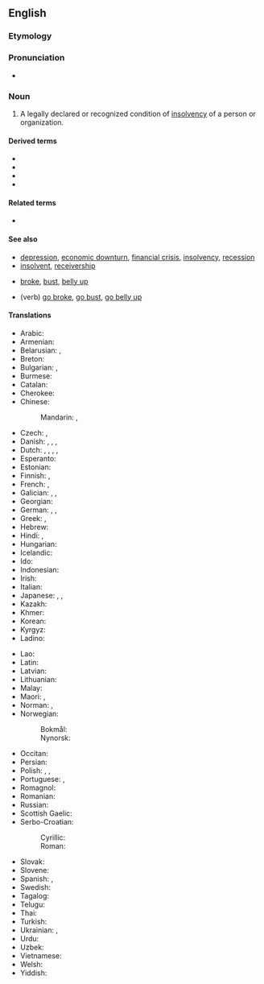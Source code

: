 ==English==
{{wikipedia}}

===Etymology===
{{suffix|en|bankrupt|cy}}

===Pronunciation===
* {{IPA|en|/ˈbæŋkɹʌptsɪ/}}

===Noun===
{{en-noun|~}}

# {{lb|en|finance}} A legally declared or recognized condition of [[insolvency]] of a person or organization.

====Derived terms====
* {{l|en|bankr.}}
* {{l|en|bankruptcy order}}
* {{l|en|moral bankruptcy}}
* {{l|en|pre-packaged bankruptcy}}

====Related terms====
* {{l|en|bankrupt}}

====See also====
* [[depression]], [[economic downturn]], [[financial crisis]], [[insolvency]], [[recession]]
* [[insolvent]], [[receivership]]
* {{qualifier|slang}} [[broke]], [[bust]], [[belly up]]
* (verb) {{qualifier|slang}} [[go broke]], [[go bust]], [[go belly up]]

====Translations====
{{trans-top|legally declared or recognised condition of insolvency}}
* Arabic: {{t+|ar|إِفْلَاس|m}}
* Armenian: {{t+|hy|սնանկություն}}
* Belarusian: {{t|be|банкру́цтва|n}}, {{t|be|банкро́цтва|n}}
* Breton: {{t-needed|br}}
* Bulgarian: {{t+|bg|фалит}}, {{t+|bg|банкрут}}
* Burmese: {{t-needed|my}}
* Catalan: {{t+|ca|fallida|f}}
* Cherokee: {{t|chr|ᏗᎵᏍᏆᎳᏍᏗᏱ}}
* Chinese:
*: Mandarin: {{t+|zh|破產|sc=Hani}}, {{t+|zh|破产|tr=pòchǎn|sc=Hani}}
* Czech: {{t|cs|úpadek|m}}, {{t+|cs|bankrot|m}}
* Danish: {{t|da|konkurs|c}} {{q|legal}}, {{t|da|betalingsstandsning|c}} {{q|legal, cesession of payment to creditors}}, {{t|da|fallit|c}}, {{t|da|bankerot|c}}
* Dutch: {{t+|nl|faillissement|n}}, {{t+|nl|bankroet|n}}, {{t+|nl|failliet|n}}, {{t+|nl|faling|f}}, {{t|nl|surseance van betaling|m|f}}
* Esperanto: {{t|eo|bankroto}}
* Estonian: {{t|et|pankrot}}
* Finnish: {{t+|fi|konkurssi}}, {{t+|fi|vararikko}}
* French: {{t+|fr|faillite|f}}, {{t+|fr|banqueroute|f}}
* Galician: {{t|gl|bancarrota|f}}, {{t|gl|quebra|f}}, {{t|gl|creba|f}}
* Georgian: {{t-needed|ka}}
* German: {{t+|de|Bankrott|m}}, {{t+|de|Pleite|f}}, {{t+|de|Konkurs|m}}
* Greek: {{t+|el|πτώχευση|f}}, {{t+|el|χρεωκοπία|f}}
* Hebrew: {{t+|he|פשיטת רגל|f|tr=pshit'at regel|sc=Hebr}}
* Hindi: {{t+|hi|दिवाला|m}}, {{t|hi|दिवालियापन|m}}
* Hungarian: {{t+|hu|csőd}}
* Icelandic: {{t+|is|gjaldþrot}}
* Ido: {{t+|io|bankroto}}
* Indonesian: {{t+|id|bangkrut}}
* Irish: {{t-needed|ga}}
* Italian: {{t+|it|bancarotta|f}}
* Japanese: {{t+|ja|破産|tr=はさん, hasan}}, {{t+|ja|破綻|tr=はたん, hatan}}, {{t+|ja|倒産|tr=とうさん, tōsan}}
* Kazakh: {{t|kk|банкроттық}}
* Khmer: {{t-needed|km}}
* Korean: {{t+|ko|파산}}
* Kyrgyz: {{t-needed|ky}}
* Ladino: {{t|lad|falimento|m}}
{{trans-mid}}
* Lao: {{t-needed|lo}}
* Latin: {{t|la|dēcoctiō|f}}
* Latvian: {{t-needed|lv}}
* Lithuanian: {{t-needed|lt}}
* Malay: {{t-needed|ms}}
* Maori: {{t|mi|pēkerapu}}, {{t|mi|pēkeraputanga}}
* Norman: {{t|nrf|banqueroute|f}}, {{t|nrf|d'sastre|m}}
* Norwegian:
*: Bokmål: {{t|nb|konkurs|m}}
*: Nynorsk: {{t|nn|konkurs|m}}
* Occitan: {{t-needed|oc}}
* Persian: {{t+|fa|ورشکستگی|tr=varšekastegi}}
* Polish: {{t+|pl|bankructwo|n}}, {{t+|pl|plajta|f}}, {{t+|pl|upadłość|f}}
* Portuguese: {{t+|pt|falência|f}}, {{t|pt|bancarrota|f}}
* Romagnol: {{t-needed|rgn}}
* Romanian: {{t+|ro|faliment|n}}
* Russian: {{t+|ru|банкро́тство|n}}
* Scottish Gaelic: {{t|gd|briseadh|m}}
* Serbo-Croatian:
*: Cyrillic: {{t|sh|сте̏ча̄ј|m|sc=Cyrl}}
*: Roman: {{t+|sh|stȅčāj|m}}
* Slovak: {{t|sk|bankrot|m}}
* Slovene: {{t-needed|sl}}
* Spanish: {{t+|es|bancarrota|f}}, {{t+|es|quiebra|f}}
* Swedish: {{t+|sv|konkurs|c}}
* Tagalog: {{t|tl|kiyebra}}
* Telugu: {{t|te|దివాళా తీయు}}
* Thai: {{t-needed|th}}
* Turkish: {{t+|tr|iflas}}
* Ukrainian: {{t+|uk|банкру́тство|n}}, {{t+|uk|банкро́тство|n}}
* Urdu: {{t|ur|دیوالیہ پن|m}}
* Uzbek: {{t+|uz|bankrotlik}}
* Vietnamese: {{t+|vi|phá sản}}
* Welsh: {{t-needed|cy}}
* Yiddish: {{t|yi|באנקראטירונג|f}}
{{trans-bottom}}